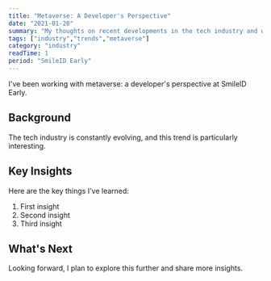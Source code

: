 ```yaml
---
title: "Metaverse: A Developer's Perspective"
date: "2021-01-20"
summary: "My thoughts on recent developments in the tech industry and what they mean for developers."
tags: ["industry","trends","metaverse"]
category: "industry"
readTime: 1
period: "SmileID Early"
---
```


I've been working with metaverse: a developer's perspective at SmileID Early.

## Background

The tech industry is constantly evolving, and this trend is particularly interesting.

## Key Insights

Here are the key things I've learned:

1. First insight
2. Second insight
3. Third insight

## What's Next

Looking forward, I plan to explore this further and share more insights.

